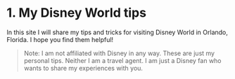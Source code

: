 # 1. My Disney World tips

In this site I will share my tips and tricks for visiting Disney World in Orlando, Florida. I hope you find them helpful!

> Note: I am not affiliated with Disney in any way. These are just my personal tips. Neither I am a travel agent. I am just a Disney fan who wants to share my experiences with you.
